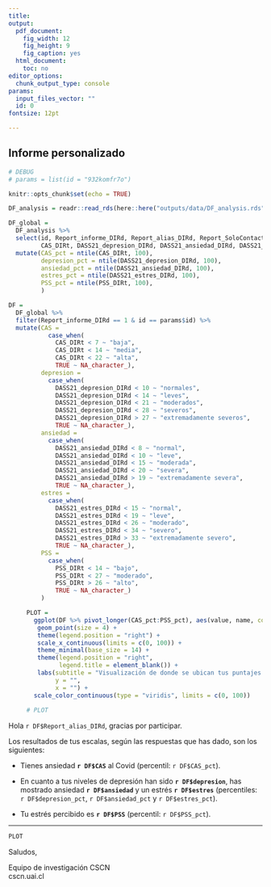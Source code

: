 ```yaml
---
title: 
output: 
  pdf_document: 
    fig_width: 12
    fig_height: 9
    fig_caption: yes
  html_document: 
    toc: no
editor_options: 
  chunk_output_type: console
params:
  input_files_vector: ""
  id: 0
fontsize: 12pt

---
```


\includegraphics{`r here::here("img/Logo_CSCN_mini.png")`}  

\vspace*{10pt}

## Informe personalizado  

\vspace*{8pt}

```r

# DEBUG
# params = list(id = "932komfr7o")

knitr::opts_chunk$set(echo = TRUE)

DF_analysis = readr::read_rds(here::here("outputs/data/DF_analysis.rds"))

DF_global =
  DF_analysis %>% 
  select(id, Report_informe_DIRd, Report_alias_DIRd, Report_SoloContacto_DIRd,
         CAS_DIRt, DASS21_depresion_DIRd, DASS21_ansiedad_DIRd, DASS21_estres_DIRd, PSS_DIRt) %>% 
  mutate(CAS_pct = ntile(CAS_DIRt, 100),
         depresion_pct = ntile(DASS21_depresion_DIRd, 100),
         ansiedad_pct = ntile(DASS21_ansiedad_DIRd, 100),
         estres_pct = ntile(DASS21_estres_DIRd, 100),
         PSS_pct = ntile(PSS_DIRt, 100),
         )

DF = 
  DF_global %>% 
  filter(Report_informe_DIRd == 1 & id == params$id) %>%
  mutate(CAS = 
           case_when(
             CAS_DIRt < 7 ~ "baja",
             CAS_DIRt < 14 ~ "media",
             CAS_DIRt < 22 ~ "alta",
             TRUE ~ NA_character_),
         depresion = 
           case_when(
             DASS21_depresion_DIRd < 10 ~ "normales",
             DASS21_depresion_DIRd < 14 ~ "leves",
             DASS21_depresion_DIRd < 21 ~ "moderados",
             DASS21_depresion_DIRd < 28 ~ "severos",
             DASS21_depresion_DIRd > 27 ~ "extremadamente severos",
             TRUE ~ NA_character_),
         ansiedad = 
           case_when(
             DASS21_ansiedad_DIRd < 8 ~ "normal",
             DASS21_ansiedad_DIRd < 10 ~ "leve",
             DASS21_ansiedad_DIRd < 15 ~ "moderada",
             DASS21_ansiedad_DIRd < 20 ~ "severa",
             DASS21_ansiedad_DIRd > 19 ~ "extremadamente severa",
             TRUE ~ NA_character_),
         estres = 
           case_when(
             DASS21_estres_DIRd < 15 ~ "normal",
             DASS21_estres_DIRd < 19 ~ "leve",
             DASS21_estres_DIRd < 26 ~ "moderado",
             DASS21_estres_DIRd < 34 ~ "severo",
             DASS21_estres_DIRd > 33 ~ "extremadamente severo",
             TRUE ~ NA_character_),
         PSS = 
           case_when(
             PSS_DIRt < 14 ~ "bajo",
             PSS_DIRt < 27 ~ "moderado",
             PSS_DIRt > 26 ~ "alto",
             TRUE ~ NA_character_)
         )

     PLOT =  
       ggplot(DF %>% pivot_longer(CAS_pct:PSS_pct), aes(value, name, color = value)) +
        geom_point(size = 4) +
        theme(legend.position = "right") +
        scale_x_continuous(limits = c(0, 100)) +
        theme_minimal(base_size = 14) +
        theme(legend.position = "right",
              legend.title = element_blank()) +
        labs(subtitle = "Visualización de donde se ubican tus puntajes ",
             y = "",
             x = "") +
       scale_color_continuous(type = "viridis", limits = c(0, 100))
     
     # PLOT

```

Hola `r DF$Report_alias_DIRd`, gracias por participar.  


Los resultados de tus escalas, según las respuestas que has dado, son los siguientes:  

- Tienes ansiedad **`r DF$CAS`** al Covid (percentil: `r DF$CAS_pct`).  

- En cuanto a tus niveles de depresión han sido **`r DF$depresion`**, has mostrado ansiedad **`r DF$ansiedad`** y un estrés **`r DF$estres`** (percentiles: `r DF$depresion_pct`, `r DF$ansiedad_pct` y `r DF$estres_pct`).  

- Tu estrés percibido es **`r DF$PSS`** (percentil: `r DF$PSS_pct`).  


---  


```r
PLOT
```

Saludos,

Equipo de investigación CSCN  
cscn.uai.cl
